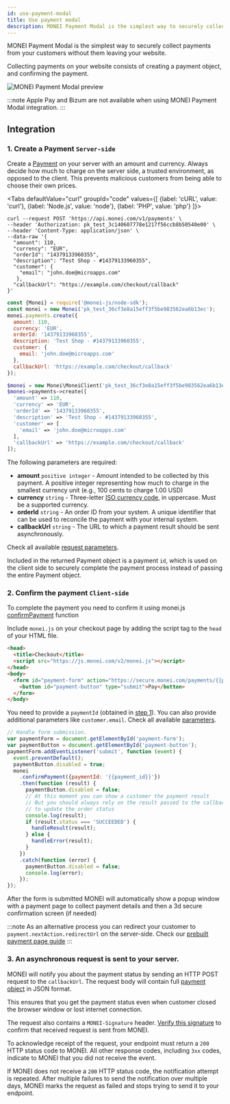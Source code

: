 ```yaml
---
id: use-payment-modal
title: Use payment modal
description: MONEI Payment Modal is the simplest way to securely collect payments from your customers without them leaving your website.
---
```


MONEI Payment Modal is the simplest way to securely collect payments from your customers without them leaving your website.

Collecting payments on your website consists of creating a payment object, and confirming the payment.

![MONEI Payment Modal preview](/img/payment-modal.png)

:::note
Apple Pay and Bizum are not available when using MONEI Payment Modal integration.
:::

## Integration

### 1. Create a Payment `Server-side`

Create a [Payment](/api/#section/Payment-object) on your server with an amount and currency. Always decide how much to charge on the server side, a trusted environment, as opposed to the client. This prevents malicious customers from being able to choose their own prices.


<Tabs
  defaultValue="curl"
  groupId="code"
  values={[
    {label: 'cURL', value: 'curl'},
    {label: 'Node.js', value: 'node'},
    {label: 'PHP', value: 'php'}
  ]}>
<TabItem value="curl">

```shell script title="POST https://api.monei.com/v1/payments"
curl --request POST 'https://api.monei.com/v1/payments' \
--header 'Authorization: pk_test_3c140607778e1217f56ccb8b50540e00' \
--header 'Content-Type: application/json' \
--data-raw '{
  "amount": 110,
  "currency": "EUR",
  "orderId": "14379133960355",
  "description": "Test Shop - #14379133960355",
  "customer": {
    "email": "john.doe@microapps.com"
   },
  "callbackUrl": "https://example.com/checkout/callback"
}'

```

</TabItem>

<TabItem value="node">

```js title="server.js"
const {Monei} = require('@monei-js/node-sdk');
const monei = new Monei('pk_test_36cf3e8a15eff3f5be983562ea6b13ec');
monei.payments.create({
  amount: 110,
  currency: 'EUR',
  orderId: '14379133960355',
  description: 'Test Shop - #14379133960355',
  customer: {
    email: 'john.doe@microapps.com'
  },
  callbackUrl: 'https://example.com/checkout/callback'
});
```

</TabItem>

<TabItem value="php">

```php title="server.php"
$monei = new Monei\MoneiClient('pk_test_36cf3e8a15eff3f5be983562ea6b13ec');
$monei->payments->create([
  'amount' => 110,
  'currency' => 'EUR',
  'orderId' => '14379133960355',
  'description' => 'Test Shop - #14379133960355',
  'customer' => [
    'email' => 'john.doe@microapps.com'
  ],
  'callbackUrl' => 'https://example.com/checkout/callback'
]);
```

  </TabItem>
</Tabs>

The following parameters are required:

- **amount** `positive integer` - Amount intended to be collected by this payment. A positive integer representing how much to charge in the smallest currency unit (e.g., 100 cents to charge 1.00 USD)
- **currency** `string` - Three-letter [ISO currency code](https://en.wikipedia.org/wiki/ISO_4217), in uppercase. Must be a supported currency.
- **orderId** `string` - An order ID from your system. A unique identifier that can be used to reconcile the payment with your internal system.
- **callbackUrl** `string` - The URL to which a payment result should be sent asynchronously.

Check all available [request parameters](/api/#operation/payments_create).

Included in the returned Payment object is a payment `id`, which is used on the client side to securely complete the payment process instead of passing the entire Payment object.

### 2. Confirm the payment `Client-side`

To complete the payment you need to confirm it using monei.js [confirmPayment](monei-js/reference.md#moneiconfirmpayment-function) function

Include `monei.js` on your checkout page by adding the script tag to the `head` of your HTML file.

```html title="checkout.html"
<head>
  <title>Checkout</title>
  <script src="https://js.monei.com/v2/monei.js"></script>
</head>
<body>
  <form id="payment-form" action="https://secure.monei.com/payments/{{payment_id}}" method="GET">
    <button id="payment-button" type="submit">Pay</button>
  </form>
</body>
```

You need to provide a `paymentId` (obtained in [step 1](#1-create-a-payment-server-side)). You can also provide additional parameters like `customer.email`. Check all available [parameters](/monei-js/reference.md/#confirmpayment-function).

```js title="client.js"
// Handle form submission.
var paymentForm = document.getElementById('payment-form');
var paymentButton = document.getElementById('payment-button');
paymentForm.addEventListener('submit', function (event) {
  event.preventDefault();
  paymentButton.disabled = true;
  monei
    .confirmPayment({paymentId: '{{payment_id}}'})
    .then(function (result) {
      paymentButton.disabled = false;
      // At this moment you can show a customer the payment result
      // But you should always rely on the result passed to the callback endpoint on your server
      // to update the order status
      console.log(result);
      if (result.status === 'SUCCEEDED') {
        handleResult(result);
      } else {
        handleError(result);
      }
    })
    .catch(function (error) {
      paymentButton.disabled = false;
      console.log(error);
    });
});
```

After the form is submitted MONEI will automatically show a popup window with a payment page to collect payment details and then a 3d secure confirmation screen (if needed)

:::note
As an alternative process you can redirect your customer to `payment.nextAction.redirectUrl` on the server-side. Check our [prebuilt payment page guide](integrations/use-prebuilt-payment-page.mdx)
:::

### 3. An asynchronous request is sent to your server.

MONEI will notify you about the payment status by sending an HTTP POST request to the `callbackUrl`. The request body will contain full [payment object](/api/#section/Payment-object) in JSON format.

This ensures that you get the payment status even when customer closed the browser window or lost internet connection.

The request also contains a `MONEI-Signature` header. [Verify this signature](guides/verify-signature.mdx) to confirm that received request is sent from MONEI.

To acknowledge receipt of the request, your endpoint must return a `200` HTTP status code to MONEI. All other response codes, including `3xx` codes, indicate to MONEI that you did not receive the event.

If MONEI does not receive a `200` HTTP status code, the notification attempt is repeated. After multiple failures to send the notification over multiple days, MONEI marks the request as failed and stops trying to send it to your endpoint.
